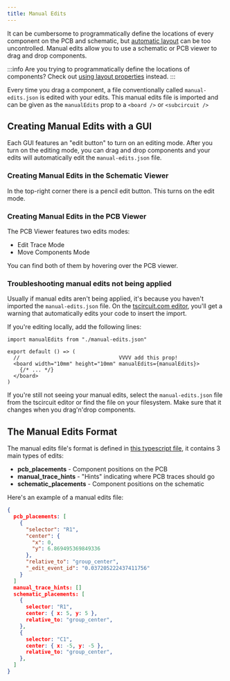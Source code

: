 ```yaml
---
title: Manual Edits
---
```


It can be cumbersome to programmatically define the locations of every component
on the PCB and schematic, but [automatic layout](./automatic-pcb-layout.mdx) can
be too uncontrolled. Manual edits allow you to use a schematic or PCB viewer
to drag and drop components.

:::info
Are you trying to programmatically define the locations of components? Check out
[using layout properties](./layout-pcb-properties.mdx) instead.
:::

Every time you drag a component, a file conventionally called `manual-edits.json`
is edited with your edits. This manual edits file is imported and can be given
as the `manualEdits` prop to a `<board />` or `<subcircuit />`

## Creating Manual Edits with a GUI

Each GUI features an "edit button" to turn on an editing mode. After you turn
on the editing mode, you can drag and drop components and your edits will
automatically edit the `manual-edits.json` file.

### Creating Manual Edits in the Schematic Viewer

In the top-right corner there is a pencil edit button. This turns on the edit
mode.

<YouTubeEmbed youtubeId="I4nH7D4K86I" />

### Creating Manual Edits in the PCB Viewer

The PCB Viewer features two edits modes:

- Edit Trace Mode
- Move Components Mode

You can find both of them by hovering over the PCB viewer.

<YouTubeEmbed youtubeId="KxLBWpUWB2M"/>

### Troubleshooting manual edits not being applied

Usually if manual edits aren't being applied, it's because you haven't imported
the `manual-edits.json` file. On the [tscircuit.com editor](https://tscircuit.com),
you'll get a warning that automatically edits your code to insert the import.

If you're editing locally, add the following lines:

```tsx
import manualEdits from "./manual-edits.json"

export default () => (
  //                                VVVV add this prop!
  <board width="10mm" height="10mm" manualEdits={manualEdits}>
    {/* ... */}
  </board>
)
```

If you're still not seeing your manual edits, select the `manual-edits.json`
file from the tscircuit editor or find the file on your filesystem. Make sure
that it changes when you drag'n'drop components.


## The Manual Edits Format


The manual edits file's format is defined in [this typescript file](https://github.com/tscircuit/props/blob/main/lib/manual-edits/manual_edits_file.ts), it contains 3 main types of edits:

- **pcb_placements** - Component positions on the PCB
- **manual_trace_hints** - "Hints" indicating where PCB traces should go
- **schematic_placements** - Component positions on the schematic

Here's an example of a manual edits file:

```json
{
  pcb_placements: [
    {
      "selector": "R1",
      "center": {
        "x": 0,
        "y": 6.869495369849336
      },
      "relative_to": "group_center",
      "_edit_event_id": "0.037205222437411756"
    }
  ]
  manual_trace_hints: []
  schematic_placements: [
    {
      selector: "R1",
      center: { x: 5, y: 5 },
      relative_to: "group_center",
    },
    {
      selector: "C1",
      center: { x: -5, y: -5 },
      relative_to: "group_center",
    },
  ]
}
```
